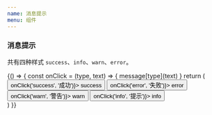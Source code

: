 ```yaml
---
name: 消息提示
menu: 组件
---
```


### 消息提示

共有四种样式 `success`、`info`、`warn`、`error`。


<Playground>
  {() => {
    const onClick = (type, text) => {
      message[type](text)
    }
    return (
      <div>
        <Button type='success' onClick={() => onClick('success', '成功')}>
          success
        </Button>
        <Button type='danger' onClick={() => onClick('error', '失败')}>
          error
        </Button>
        <Button type='default' onClick={() => onClick('warn', '警告')}>
          warn
        </Button>
        <Button type='primary' onClick={() => onClick('info', '提示')}>
          info
        </Button>
      </div>
    )
  }}
</Playground>
